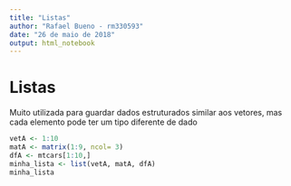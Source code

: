 ```yaml
---
title: "Listas"
author: "Rafael Bueno - rm330593"
date: "26 de maio de 2018"
output: html_notebook
---
```


# Listas

Muito utilizada para guardar dados estruturados
similar aos vetores, mas cada elemento pode ter um tipo diferente de dado

```r
vetA <- 1:10
matA <- matrix(1:9, ncol= 3)
dfA <- mtcars[1:10,]
minha_lista <- list(vetA, matA, dfA)
minha_lista
```

